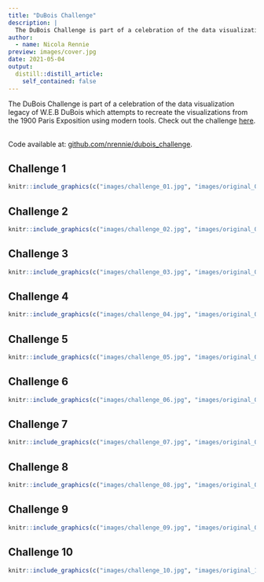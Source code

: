 ```yaml
---
title: "DuBois Challenge"
description: |
  The DuBois Challenge is part of a celebration of the data visualization legacy of W.E.B DuBois which attempts to recreate the visualizations from the 1900 Paris Exposition using modern tools.
author:
  - name: Nicola Rennie
preview: images/cover.jpg
date: 2021-05-04
output:
  distill::distill_article:
    self_contained: false
---
```


The DuBois Challenge is part of a celebration of the data visualization legacy of W.E.B DuBois which attempts to recreate the visualizations from the 1900 Paris Exposition using modern tools. Check out the challenge [here](https://github.com/ajstarks/dubois-data-portraits/blob/master/challenge/README.md). </br> </br>

Code available at: [github.com/nrennie/dubois_challenge](https://github.com/nrennie/dubois_challenge).

## Challenge 1

```r
knitr::include_graphics(c("images/challenge_01.jpg", "images/original_01.jpg"))  
```

## Challenge 2

```r
knitr::include_graphics(c("images/challenge_02.jpg", "images/original_02.jpg"))  
```

## Challenge 3

```r
knitr::include_graphics(c("images/challenge_03.jpg", "images/original_03.jpg"))  
```

## Challenge 4

```r
knitr::include_graphics(c("images/challenge_04.jpg", "images/original_04.jpg"))  
```

## Challenge 5

```r
knitr::include_graphics(c("images/challenge_05.jpg", "images/original_05.jpg"))  
```

## Challenge 6

```r
knitr::include_graphics(c("images/challenge_06.jpg", "images/original_06.jpg"))  
```

## Challenge 7

```r
knitr::include_graphics(c("images/challenge_07.jpg", "images/original_07.jpg"))  
```

## Challenge 8

```r
knitr::include_graphics(c("images/challenge_08.jpg", "images/original_08.jpg"))  
```

## Challenge 9

```r
knitr::include_graphics(c("images/challenge_09.jpg", "images/original_09.jpg"))  
```

## Challenge 10

```r
knitr::include_graphics(c("images/challenge_10.jpg", "images/original_10.jpg"))  
```

